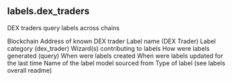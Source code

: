 ## labels.dex_traders 
DEX traders query labels across chains

<ParamField path="blockchain">
Blockchain
</ParamField>
<ParamField path="address">
Address of known DEX trader
</ParamField>
<ParamField path="name">
Label name (DEX Trader)
</ParamField>
<ParamField path="category">
Label category (dex_trader)
</ParamField>
<ParamField path="contributor">
Wizard(s) contributing to labels
</ParamField>
<ParamField path="source">
How were labels generated (query)
</ParamField>
<ParamField path="created_at">
When were labels created
</ParamField>
<ParamField path="updated_at">
When were labels updated for the last time
</ParamField>
<ParamField path="model_name">
Name of the label model sourced from
</ParamField>
<ParamField path="label_type">
Type of label (see labels overall readme)
</ParamField>

